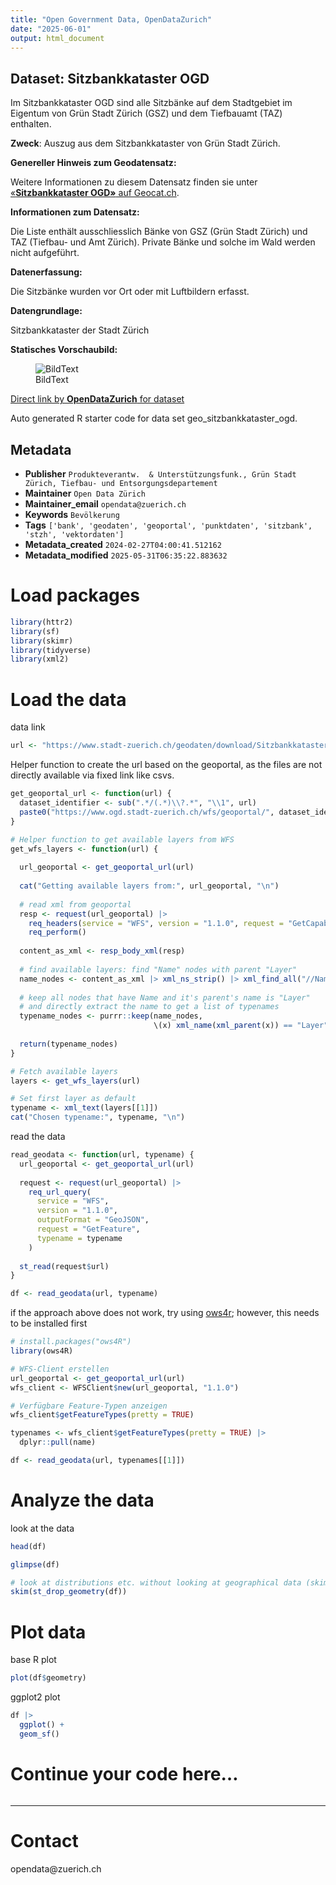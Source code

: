 ```yaml
---
title: "Open Government Data, OpenDataZurich"
date: "2025-06-01"
output: html_document
---
```


## Dataset: Sitzbankkataster OGD

Im Sitzbankkataster OGD sind alle Sitzbänke auf dem Stadtgebiet im Eigentum von Grün Stadt Zürich (GSZ) und dem Tiefbauamt (TAZ) enthalten.

**Zweck**: Auszug aus dem Sitzbankkataster von Grün Stadt Zürich.

**Genereller Hinweis zum Geodatensatz:**


Weitere Informationen zu diesem Datensatz finden sie unter [«**Sitzbankkataster OGD»** auf Geocat.ch](https://www.geocat.ch/geonetwork/srv/ger/catalog.search#/metadata/288fd63f-c314-41b8-8aba-2dc1f71414c0).				
			   

**Informationen zum Datensatz:**

Die Liste enthält ausschliesslich Bänke von GSZ (Grün Stadt Zürich) und TAZ (Tiefbau- und Amt Zürich). Private Bänke und solche im Wald werden nicht aufgeführt.

**Datenerfassung:**

Die Sitzbänke wurden vor Ort oder mit Luftbildern erfasst.

**Datengrundlage:**

Sitzbankkataster der Stadt Zürich

**Statisches Vorschaubild:**

![BildText](https://www.gis.stadt-zuerich.ch/zueriplan_docs/geocat/288fd63f-c314-41b8-8aba-2dc1f71414c0.png)



[Direct link by **OpenDataZurich** for dataset](https://data.stadt-zuerich.ch/dataset/geo_sitzbankkataster_ogd)

Auto generated R starter code for data set geo_sitzbankkataster_ogd.

## Metadata

- **Publisher** `Produkteverantw.  & Unterstützungsfunk., Grün Stadt Zürich, Tiefbau- und Entsorgungsdepartement`
- **Maintainer** `Open Data Zürich`
- **Maintainer_email** `opendata@zuerich.ch`
- **Keywords** `Bevölk­erung`
- **Tags** `['bank', 'geodaten', 'geoportal', 'punktdaten', 'sitzbank', 'stzh', 'vektordaten']`
- **Metadata_created** `2024-02-27T04:00:41.512162`
- **Metadata_modified** `2025-05-31T06:35:22.883632`


# Load packages

```r
library(httr2)
library(sf)
library(skimr)
library(tidyverse)
library(xml2)
```

# Load the data

data link
```r
url <- "https://www.stadt-zuerich.ch/geodaten/download/Sitzbankkataster_OGD?format=geojson_link"
```


Helper function to create the url based on the geoportal, as the files are not directly available via fixed link like csvs.
```r
get_geoportal_url <- function(url) {
  dataset_identifier <- sub(".*/(.*)\\?.*", "\\1", url)
  paste0("https://www.ogd.stadt-zuerich.ch/wfs/geoportal/", dataset_identifier)
}
```

```r
# Helper function to get available layers from WFS
get_wfs_layers <- function(url) {
  
  url_geoportal <- get_geoportal_url(url)
  
  cat("Getting available layers from:", url_geoportal, "\n")
  
  # read xml from geoportal
  resp <- request(url_geoportal) |> 
    req_headers(service = "WFS", version = "1.1.0", request = "GetCapabilities") |> 
    req_perform()
  
  content_as_xml <- resp_body_xml(resp)
  
  # find available layers: find "Name" nodes with parent "Layer"
  name_nodes <- content_as_xml |> xml_ns_strip() |> xml_find_all("//Name")
  
  # keep all nodes that have Name and it's parent's name is "Layer"
  # and directly extract the name to get a list of typenames
  typename_nodes <- purrr::keep(name_nodes,
                                \(x) xml_name(xml_parent(x)) == "Layer")
  
  return(typename_nodes)
}

# Fetch available layers
layers <- get_wfs_layers(url)

# Set first layer as default
typename <- xml_text(layers[[1]])
cat("Chosen typename:", typename, "\n")
```

read the data
```r
read_geodata <- function(url, typename) {
  url_geoportal <- get_geoportal_url(url)
  
  request <- request(url_geoportal) |>
    req_url_query(
      service = "WFS",
      version = "1.1.0",
      outputFormat = "GeoJSON",
      request = "GetFeature",
      typename = typename
    )
  
  st_read(request$url)
}

df <- read_geodata(url, typename)
```

if the approach above does not work, try using [ows4r](https://eblondel.github.io/ows4R/); however, this needs to be installed first
```r
# install.packages("ows4R")
library(ows4R)

# WFS-Client erstellen
url_geoportal <- get_geoportal_url(url)
wfs_client <- WFSClient$new(url_geoportal, "1.1.0")

# Verfügbare Feature-Typen anzeigen
wfs_client$getFeatureTypes(pretty = TRUE)

typenames <- wfs_client$getFeatureTypes(pretty = TRUE) |> 
  dplyr::pull(name)

df <- read_geodata(url, typenames[[1]])
```

# Analyze the data

look at the data
```r
head(df)
```

```r
glimpse(df)
```

```r
# look at distributions etc. without looking at geographical data (skim cannot deal with geometries)
skim(st_drop_geometry(df))
```

# Plot data

base R plot
```r
plot(df$geometry)
```

ggplot2 plot
```r
df |>
  ggplot() +
  geom_sf()
```

# Continue your code here...

```r

```

------------------------------------------------------------------------

# Contact

opendata@zuerich.ch
